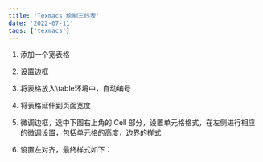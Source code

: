 ```yaml
---
title: 'Texmacs 绘制三线表'
date: '2022-07-11'
tags: ['texmacs']
---
```


1. 添加一个宽表格
2. 设置边框
3. 将表格放入\table环境中，自动编号
4. 将表格延伸到页面宽度
    
    <CustomImage src="https://raw.githubusercontent.com/kang-theo/next.js-blogposts/main/images/Texmacs%E7%BB%98%E5%88%B6%E4%B8%89%E7%BA%BF%E8%A1%A8%20/Untitled.png" alt="" />
    
5. 微调边框，选中下图右上角的 Cell 部分，设置单元格格式，在左侧进行相应的微调设置，包括单元格的高度，边界的样式
    <CustomImage src="https://raw.githubusercontent.com/kang-theo/next.js-blogposts/main/images/Texmacs%E7%BB%98%E5%88%B6%E4%B8%89%E7%BA%BF%E8%A1%A8%20/iShot_2022-06-12_16.07.27.png" alt="" />
    
6. 设置左对齐，最终样式如下：

<CustomImage src="https://raw.githubusercontent.com/kang-theo/next.js-blogposts/main/images/Texmacs%E7%BB%98%E5%88%B6%E4%B8%89%E7%BA%BF%E8%A1%A8%20/Untitled%201.png" alt="" />

<CustomImage src="https://raw.githubusercontent.com/kang-theo/next.js-blogposts/main/images/Texmacs%E7%BB%98%E5%88%B6%E4%B8%89%E7%BA%BF%E8%A1%A8%20/Untitled%202.png" alt="" />